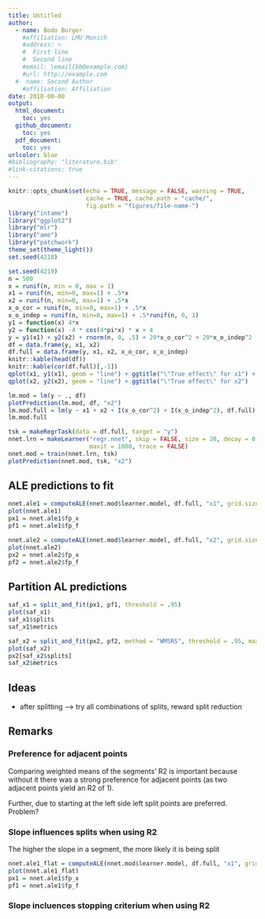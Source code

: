```yaml
---
title: Untitled
author: 
  - name: Bodo Burger
    #affiliation: LMU Munich
    #address: >
    #  First line
    #  Second line
    #email: \email{bb@example.com}
    #url: http://example.com
  #- name: Second Author
    #affiliation: Affiliation
date: 2018-00-00
output:
  html_document: 
    toc: yes
  github_document:
    toc: yes
  pdf_document:
    toc: yes
urlcolor: blue
#bibliography: "literature.bib"
#link-citations: true
---
```


```r
knitr::opts_chunk$set(echo = TRUE, message = FALSE, warning = TRUE,
                      cache = TRUE, cache.path = "cache/",
                      fig.path = "figures/file-name-")
library("intame")
library("ggplot2")
library("mlr")
library("ame")
library("patchwork")
theme_set(theme_light())
set.seed(4218)
```


```r
set.seed(4219)
n = 500
x = runif(n, min = 0, max = 1)
x1 = runif(n, min=0, max=1) + .5*x
x2 = runif(n, min=0, max=1) + .5*x
x_o_cor = runif(n, min=0, max=1) + .5*x
x_o_indep = runif(n, min=0, max=1) + .5*runif(n, 0, 1)
y1 = function(x) 4*x
y2 = function(x) -4 * cos(4*pi*x) * x + 4
y = y1(x1) + y2(x2) + rnorm(n, 0, .5) + 20*x_o_cor^2 + 20*x_o_indep^2
df = data.frame(y, x1, x2)
df.full = data.frame(y, x1, x2, x_o_cor, x_o_indep)
knitr::kable(head(df))
knitr::kable(cor(df.full)[,-1])
qplot(x1, y1(x1), geom = "line") + ggtitle("\"True effect\" for x1") +
qplot(x2, y2(x2), geom = "line") + ggtitle("\"True effect\" for x2")
```

```r
lm.mod = lm(y ~ ., df)
plotPrediction(lm.mod, df, "x2")
lm.mod.full = lm(y ~ x1 + x2 + I(x_o_cor^2) + I(x_o_indep^2), df.full)
lm.mod.full

tsk = makeRegrTask(data = df.full, target = "y")
nnet.lrn = makeLearner("regr.nnet", skip = FALSE, size = 20, decay = 0.0001,
                       maxit = 1000, trace = FALSE)
nnet.mod = train(nnet.lrn, tsk)
plotPrediction(nnet.mod, tsk, "x2")
```

## ALE predictions to fit

```r
nnet.ale1 = computeALE(nnet.mod$learner.model, df.full, "x1", grid.size = 40)
plot(nnet.ale1)
px1 = nnet.ale1$fp_x
pf1 = nnet.ale1$fp_f

nnet.ale2 = computeALE(nnet.mod$learner.model, df.full, "x2", grid.size = 40)
plot(nnet.ale2)
px2 = nnet.ale2$fp_x
pf2 = nnet.ale2$fp_f
```

## Partition AL predictions

```r
saf_x1 = split_and_fit(px1, pf1, threshold = .95)
plot(saf_x1)
saf_x1$splits
saf_x1$metrics

saf_x2 = split_and_fit(px2, pf2, method = "WMSRS", threshold = .95, max_splits = 5)
plot(saf_x2)
px2[saf_x2$splits]
saf_x2$metrics
```

## Ideas

- after splitting --> try all combinations of splits, reward split reduction

## Remarks

### Preference for adjacent points

Comparing weighted means of the segments' R2 is important
because without it there was a strong preference for adjacent points 
(as two adjacent points yield an R2 of 1).

Further, due to starting at the left side left split points are preferred.
Problem?

### Slope influences splits when using R2

The higher the slope in a segment, the more likely it is being split

```r
nnet.ale1_flat = computeALE(nnet.mod$learner.model, df.full, "x1", grid.size = 40)
plot(nnet.ale1_flat)
px1 = nnet.ale1$fp_x
pf1 = nnet.ale1$fp_f
```

### Slope incluences stopping criterium when using R2
